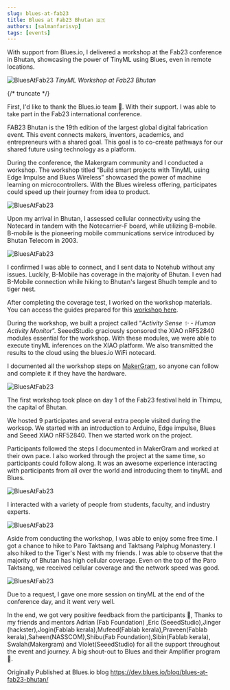 ```yaml
---
slug: blues-at-fab23
title: Blues at Fab23 Bhutan 🇧🇹
authors: [salmanfarisvp]
tags: [events]
---
```



With support from Blues.io, I delivered a workshop at the Fab23 conference in Bhutan, showcasing the power of TinyML using Blues, even in remote locations.

![BluesAtFab23](../static/img/blog/2023-09-09-blues-at-fab23/eventeam.png)
_TinyML Workshop at Fab23 Bhutan_

{/* truncate */}

First, I'd like to thank the Blues.io team 🤗. With their support. I was able to take part in the Fab23 international conference.

FAB23 Bhutan is the 19th edition of the largest global digital fabrication event. This event connects makers, inventors, academics, and entrepreneurs with a shared goal. This goal is to co-create pathways for our shared future using technology as a platform.

During the conference, the Makergram community and I conducted a workshop. The workshop titled “Build smart projects with TinyML using Edge Impulse and Blues Wireless” showcased the power of machine learning on microcontrollers. With the Blues wireless offering, participates could speed up their journey from idea to product.

![BluesAtFab23](../static/img/blog/2023-09-09-blues-at-fab23/event-time.png)

Upon my arrival in Bhutan, I assessed cellular connectivity using the Notecard in tandem with the Notecarrier-F board, while utilizing B-mobile. B-mobile is the pioneering mobile communications service introduced by Bhutan Telecom in 2003.

![BluesAtFab23](../static/img/blog/2023-09-09-blues-at-fab23/blues-test-at-bhutan.png)

I confirmed I was able to connect, and I sent data to Notehub without any issues. Luckily, B-Mobile has coverage in the majority of Bhutan. I even had B-Mobile connection while hiking to Bhutan's largest Bhudh temple and to tiger nest.

After completing the coverage test, I worked on the workshop materials. You can access the guides prepared for this [workshop here](https://workshop.makergram.com/docs/category/tinyml-workshop).

During the workshop, we built a project called “*Activity Sense ✨ - Human Activity Monitor*”. SeeedStudio graciously sponsored the XIAO nRF52840 modules essential for the workshop. With these modules, we were able to execute tinyML inferences on the XIAO platform. We also transmitted the results to the cloud using the blues.io WiFi notecard.

I documented all the workshop steps on [MakerGram](https://workshop.makergram.com/docs/tiny-ml-workshop/ActivitySense), so anyone can follow and complete it if they have the hardware.

![BluesAtFab23](../static/img/blog/2023-09-09-blues-at-fab23/day1_workshop.png)


The first workshop took place on day 1 of the Fab23 festival held in Thimpu, the capital of Bhutan.

We hosted 9 participates and several extra people visited during the worksop. We started with an introduction to Arduino, Edge impulse, Blues and Seeed XIAO nRF52840. Then we started work on the project.

Participants followed the steps I documented in MakerGram and worked at their own pace. I also worked through the project at the same time, so participants could follow along. It was an awesome experience interacting with participants from all over the world and introducing them to tinyML and Blues.

![BluesAtFab23](../static/img/blog/2023-09-09-blues-at-fab23/otherEvents.png)

I interacted with a variety of people from students, faculty, and industry experts.

![BluesAtFab23](../static/img/blog/2023-09-09-blues-at-fab23/tigerNest.png)

Aside from conducting the workshop, I was able to enjoy some free time. I got a chance to hike to Paro Taktsang and Taktsang Palphug Monastery. I also hiked to the Tiger's Nest with my friends. I was able to observe that the majority of Bhutan has high cellular coverage. Even on the top of the Paro Taktsang, we received cellular coverage and the network speed was good.

![BluesAtFab23](../static/img/blog/2023-09-09-blues-at-fab23/second-workshop.png)

Due to a request, I gave one more session on tinyML at the end of the conference day, and it went very well.

In the end, we got very positive feedback from the participants 🤗, Thanks to my friends and mentors Adrian (Fab Foundation) ,Eric (SeeedStudio),Jinger (hackster),Jogin(Fablab kerala),Mufeed(Fablab kerala),Praveen(Fablab kerala),Saheen(NASSCOM),Shibu(Fab Foundation),Sibin(Fablab kerala), Swalah(Makergram) and Violet(SeeedStudio) for all the support throughout the event and journey. A big shout-out to Blues and their Amplifier program 🚀.

Originally Published at Blues.io blog https://dev.blues.io/blog/blues-at-fab23-bhutan/








